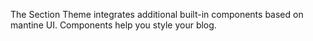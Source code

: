 The Section Theme integrates additional built-in components based on mantine UI. Components help you style your blog.

